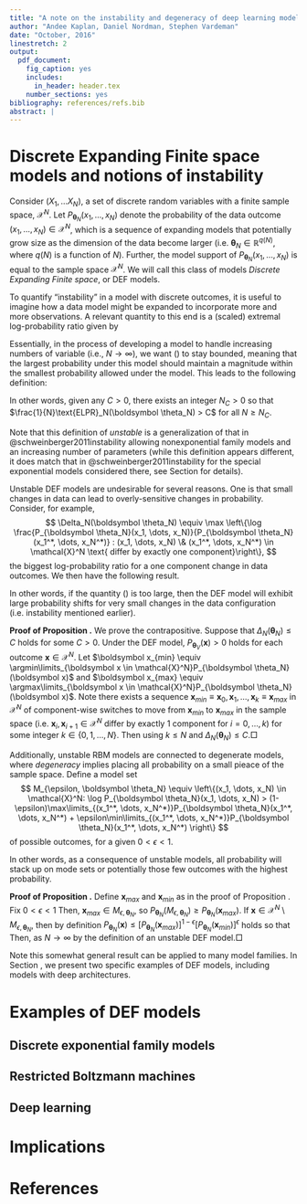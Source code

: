 ```yaml
---
title: "A note on the instability and degeneracy of deep learning models"
author: "Andee Kaplan, Daniel Nordman, Stephen Vardeman"
date: "October, 2016"
linestretch: 2
output: 
  pdf_document:
    fig_caption: yes
    includes:
      in_header: header.tex
    number_sections: yes
bibliography: references/refs.bib
abstract: |
---
```


# Discrete Expanding Finite space models and notions of instability

Consider $(X_1, \dots X_N)$, a set of discrete random variables with a finite sample space, $\mathcal{X}^N$. Let $P_{\boldsymbol \theta_N}(x_1, \dots, x_N)$ denote the probability of the data outcome $(x_1, \dots, x_N) \in \mathcal{X}^N$, which is a sequence of expanding models that potentially grow size as the dimension of the data become larger (i.e. $\boldsymbol \theta_N \in \mathbb{R}^{q(N)}$, where $q(N)$ is a function of $N$). Further, the model support of $P_{\boldsymbol \theta_N}(x_1, \dots, x_N)$ is equal to the sample space $\mathcal{X}^N$. We will call this class of models *Discrete Expanding Finite space*, or DEF models.

To quantify "instability" in a model with discrete outcomes, it is useful to imagine how a data model might be expanded to incorporate more and more observations. A relevant quantity to this end is a (scaled) extremal log-probability ratio given by 
\begin{align}
\frac{1}{N} \log \left[\frac{\max\limits_{(x_1, \dots, x_N) \in \mathcal{X}^N}P_{\boldsymbol \theta_N}(x_1, \dots, x_N)}{\min\limits_{(x_1, \dots, x_N) \in \mathcal{X}^N}P_{\boldsymbol \theta}(x_1, \dots, x_N)}\right] \equiv \frac{1}{V} \text{ELPR}_N(\boldsymbol \theta_N) \label{eqn:elpr}
\end{align}


Essentially, in the process of developing a model to handle increasing numbers of variable (i.e., $N \rightarrow \infty$), we want (\ref{eqn:elpr}) to stay bounded, meaning that the largest probability under this model should maintain a magnitude within the smallest probability allowed under the model. This leads to the following definition:

\begin{defn}[unstable DEF]
A DEF model formulation is \emph{unstable} if, as the number of variables increase ($N \rightarrow \infty$), it holds that 
\begin{align*}
\lim\limits_{N \rightarrow \infty} \frac{1}{N} \log \left[\frac{\max\limits_{(x_1, \dots, x_N) \in \mathcal{X}^N}P_{\boldsymbol \theta_N}(x_1, \dots, x_N)}{\min\limits_{(x_1, \dots, x_N) \in \mathcal{X}^N}P_{\boldsymbol \theta}(x_1, \dots, x_N)}\right] = \infty.
\end{align*}
\end{defn}
In other words, given any $C > 0$, there exists an integer $N_C > 0$ so that $\frac{1}{N}\text{ELPR}_N(\boldsymbol \theta_N) > C$ for all $N \ge N_C$.

Note that this definition of *unstable* is a generalization of that in @schweinberger2011instability allowing nonexponential family models and an increasing number of parameters (while this definition appears different, it does match that in @schweinberger2011instability for the special exponential models considered there, see Section \ref{discrete-exponential-family-models} for details).

Unstable DEF models are undesirable for several reasons. One is that small changes in data can lead to overly-sensitive changes in probability. Consider, for example, 
$$
\Delta_N(\boldsymbol \theta_N) \equiv \max \left\{\log \frac{P_{\boldsymbol \theta_N}(x_1, \dots, x_N)}{P_{\boldsymbol \theta_N}(x_1^*, \dots, x_N^*)} : (x_1, \dots, x_N) \& (x_1^*, \dots, x_N^*) \in \mathcal{X}^N \text{ differ by exactly one component}\right\},
$$
the biggest log-probability ratio for a one component change in data outcomes. We then have the following result.

\begin{prop}
\label{prop:instab}
If $\frac{1}{N}\text{ELPR}_N(\boldsymbol \theta_N) > C$, then $\Delta_N(\boldsymbol \theta_N) > C$.
\end{prop}

In other words, if the quantity (\ref{eqn:elpr}) is too large, then the DEF model will exhibit large probability shifts for very small changes in the data configuration (i.e. instability mentioned earlier).

**Proof of Proposition \ref{prop:instab}.** We prove the contrapositive. Suppose that $\Delta_N(\boldsymbol \theta_N) \le C$ holds for some $C > 0$. Under the DEF model, $P_{\boldsymbol \theta_V}(\boldsymbol x) > 0$ holds for each outcome $\boldsymbol x \in \mathcal{X}^N$. Let $\boldsymbol x_{min} \equiv \argmin\limits_{\boldsymbol x \in \mathcal{X}^N}P_{\boldsymbol \theta_N}(\boldsymbol x)$ and $\boldsymbol x_{max} \equiv \argmax\limits_{\boldsymbol x \in \mathcal{X}^N}P_{\boldsymbol \theta_N}(\boldsymbol x)$. Note there exists a sequence $\boldsymbol x_{min} \equiv \boldsymbol x_0, \boldsymbol x_1, \dots, \boldsymbol x_k \equiv \boldsymbol x_{max}$ in $\mathcal{X}^N$ of component-wise switches to move from $\boldsymbol x_{min}$ to $\boldsymbol x_{max}$ in the sample space (i.e. $\boldsymbol x_i, \boldsymbol x_{i + 1} \in \mathcal{X}^N$ differ by exactly $1$ component for $i = 0, \dots, k$) for some integer $k \in \{0, 1, \dots, N\}$. Then
\begin{align*}
\log\left[\frac{P_{\boldsymbol \theta_N}(\boldsymbol x_{max})}{P_{\boldsymbol \theta_N}(\boldsymbol x_{min})}\right] &= \left|\sum\limits_{i = 1}^k\log\left(\frac{P_{\boldsymbol \theta_N}(\boldsymbol x_i)}{P_{\boldsymbol \theta_N}(\boldsymbol x_{i-1})}\right)\right| \\
& \le \sum\limits_{i = 1}^k\left|\log\left(\frac{P_{\boldsymbol \theta_N}(\boldsymbol x_i)}{P_{\boldsymbol \theta}(\boldsymbol x_{i-1})}\right)\right| \\
& \le k \Delta_N(\boldsymbol \theta_N) \le NC
\end{align*}
using $k \le N$ and $\Delta_N(\boldsymbol \theta_N) \le C$.$\Box$

Additionally, unstable RBM models are connected to degenerate models, where *degeneracy* implies placing all probability on a small pieace of the sample space. Define a model set 
$$
M_{\epsilon, \boldsymbol \theta_N} \equiv \left\{(x_1, \dots, x_N) \in \mathcal{X}^N: \log P_{\boldsymbol \theta_N}(x_1, \dots, x_N) > (1-\epsilon)\max\limits_{(x_1^*, \dots, x_N^*)}P_{\boldsymbol \theta_N}(x_1^*, \dots, x_N^*) + \epsilon\min\limits_{(x_1^*, \dots, x_N^*)}P_{\boldsymbol \theta_N}(x_1^*, \dots, x_N^*) \right\}
$$
of possible outcomes, for a given $0 < \epsilon < 1$.

\begin{prop}
\label{prop:degen}
For an unstable DEF model, and for any given $0 < \epsilon < 1$, $P_{\boldsymbol \theta_N}\left((x_1, \dots, x_N) \in M_{\epsilon, \boldsymbol \theta_N}\right) \rightarrow 1$ holds as $N \rightarrow \infty$.
\end{prop}

In other words, as a consequence of unstable models, all probability will stack up on mode sets or potentially those few outcomes with the highest probability.

**Proof of Proposition \ref{prop:degen}.** Define $\boldsymbol x_{max}$ and $\boldsymbol x_{min}$ as in the proof of Proposition \ref{prop:instab}. Fix $0 < \epsilon < 1$ Then, $\boldsymbol x_{max} \in M_{\epsilon, \boldsymbol \theta_N}$, so $P_{\boldsymbol \theta_N}(M_{\epsilon, \boldsymbol \theta_N}) \ge P_{\boldsymbol \theta_N}(\boldsymbol x_{max})$. If $\boldsymbol x \in \mathcal{X}^N \setminus M_{\epsilon, \boldsymbol \theta_N}$, then by definition $P_{\boldsymbol \theta_N}(\boldsymbol x) \le [P_{\boldsymbol \theta_N}(\boldsymbol x_{max})]^{1-\epsilon}[P_{\boldsymbol \theta_N}(\boldsymbol x_{min})]^{\epsilon}$ holds so that
\begin{align*}
1-P_{\boldsymbol \theta_N}(M_{\epsilon, \boldsymbol \theta_N}) &= P_{\boldsymbol \theta_N}(M_{\epsilon, \boldsymbol \theta_N}^C) \\
& = \sum\limits_{\boldsymbol x \in \mathcal{X}^N \setminus M_{\epsilon, \boldsymbol \theta_N}}P_{\boldsymbol \theta_N}(\boldsymbol x) \\
& \le (2^N)[P_{\boldsymbol \theta_N}(\boldsymbol x_{max})]^{1-\epsilon}[P_{\boldsymbol \theta_N}(\boldsymbol x_{min})]^{\epsilon}
\end{align*}
Then,
\begin{align*}
\frac{1}{N}\log\left[\frac{P_{\boldsymbol \theta_N}(M_{\epsilon, \boldsymbol \theta_N})}{1-P_{\boldsymbol \theta_N}(M_{\epsilon, \boldsymbol \theta_N})}\right] & \ge \frac{1}{N} \log\left[\frac{P_{\boldsymbol\theta_N}(\boldsymbol x_{max})}{(2^V)[P_{\boldsymbol \theta_N}(\boldsymbol x_{max})]^{1-\epsilon}[P_{\boldsymbol \theta_N}(\boldsymbol x_{min})]^{\epsilon}}\right] \\
&= \frac{\epsilon}{N} \log\left[\frac{P_{\boldsymbol \theta_N}(\boldsymbol x_{max})}{P_{\boldsymbol \theta_N}(\boldsymbol x_{min})}\right] - \log 2 \rightarrow \infty
\end{align*}
as $N \rightarrow \infty$ by the definition of an unstable DEF model.$\Box$

Note this somewhat general result can be applied to many model families. In Section \ref{examples-of-def-models}, we present two specific examples of DEF models, including models with deep architectures.

# Examples of DEF models

## Discrete exponential family models

## Restricted Boltzmann machines

## Deep learning

# Implications

# References